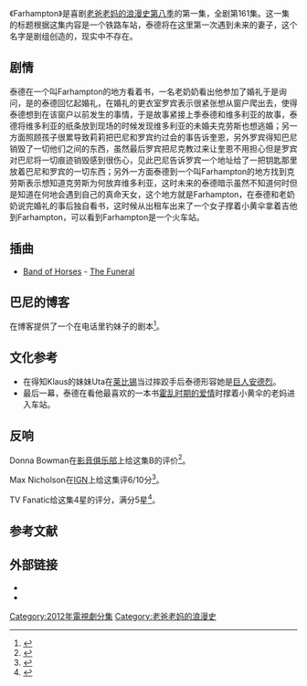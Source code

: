 {{Infobox television episode
|Title       = Farhampton
|Series      = [[老爸老妈的浪漫史|老爸老妈的浪漫史]]
|Image       = [[File:HIMYM_Farhampton.jpg|250px]]
|Caption     = 婚礼后泰德将在火车站遇见自己未来的妻子
|Season      = 八
|Episode     = 1
|Guests      = [[Becki_Newton|Becki Newton]] (Quinn)<br> [[Ashley_Williams_(actress)|Ashley Williams]] (Victoria) <br> [[Michael_Trucco|Michael Trucco]] (Nick) <br> [[Thomas_Lennon_(actor)|Thomas Lennon]] (Klaus)
|Director    = [[Pamela_Fryman|Pamela Fryman]]
|Writer      = [[Carter_Bays|Carter Bays]] and [[Craig_Thomas_(screenwriter)|Craig Thomas]]
|Airdate     = {{Start date|2012|9|24}}
|Production  = 
|Season list = {{Infobox How I Met Your Mother season 8 episode list}}
}}
《Farhampton》是喜剧[[老爸老妈的浪漫史|老爸老妈的浪漫史]][[老爸老妈的浪漫史_(第八季)|第八季]]的第一集，全剧第161集。这一集的标题根据这集内容是一个铁路车站，泰德将在这里第一次遇到未来的妻子，这个名字是剧组创造的，现实中不存在。

== 剧情 ==
泰德在一个叫Farhampton的地方看着书，一名老奶奶看出他参加了婚礼于是询问，是的泰德回忆起婚礼，在婚礼的更衣室罗宾表示很紧张想从窗户爬出去，使得泰德想到在该窗户以前发生的事情，于是故事紧接上季泰德和维多利亚的故事，泰德将维多利亚的纸条放到现场的时候发现维多利亚的未婚夫克劳斯也想逃婚；另一方面照顾孩子很累导致莉莉把巴尼和罗宾约过会的事告诉奎恩，另外罗宾得知巴尼销毁了一切他们之间的东西，虽然最后罗宾把尼克教过来让奎恩不用担心但是罗宾对巴尼将一切痕迹销毁感到很伤心，见此巴尼告诉罗宾一个地址给了一把钥匙那里放着巴尼和罗宾的一切东西；另外一方面泰德到一个叫Farhampton的地方找到克劳斯表示想知道克劳斯为何放弃维多利亚，这时未来的泰德暗示虽然不知道何时但是知道在何地会遇到自己的真命天女，这个地方就是Farhampton，在泰德和老奶奶说完婚礼的事后独自看书，这时候从出租车出来了一个女子撑着小黄伞拿着吉他到Farhampton，可以看到Farhampton是一个火车站。

== 插曲 ==
* [[Band_of_Horses|Band of Horses]] - [[The_Funeral_(song)|The Funeral]]

== 巴尼的博客 ==
在博客提供了一个在电话里钓妹子的剧本<ref>{{Cite web |url=http://www.cbs.com/shows/how_i_met_your_mother/barneys_blog/1000004/ |title=BARNEY'S BLOG: PHONE SEX MAD-LIBS |accessdate=2013-06-30 |archive-date=2012-12-27 |archive-url=https://web.archive.org/web/20121227220805/http://www.cbs.com/shows/how_i_met_your_mother/barneys_blog/1000004 |dead-url=no }}</ref>。

== 文化参考 ==
* 在得知Klaus的妹妹Uta在[[莱比锡|莱比锡]]当过摔跤手后泰德形容她是[[巨人安德烈|巨人安德烈]]。
* 最后一幕，泰德在看他最喜欢的一本书[[霍乱时期的爱情|霍乱时期的爱情]]时撑着小黄伞的老妈进入车站。

== 反响 ==
Donna Bowman在[[影音俱乐部|影音俱乐部]]上给这集B的评价<ref>{{cite web |last=Bowman |first=Donna |url=http://www.avclub.com/articles/farhampton,85113/ |title=“Farhampton” | How I Met Your Mother | TV Club | TV |publisher=The A.V. Club |date=2012-09-24 |accessdate=2013-03-12 |archive-date=2013-03-28 |archive-url=https://web.archive.org/web/20130328204435/http://www.avclub.com/articles/farhampton,85113/ |dead-url=no }}</ref>。

Max Nicholson在[[IGN|IGN]]上给这集评6/10分<ref>{{cite web |author=Max Nicholson 24 Sep 2012 |url=http://www.ign.com/articles/2012/09/25/how-i-met-your-mother-farhampton-review-2 |title=How I Met Your Mother: "Farhampton" Review |publisher=IGN |date=2012-09-24 |accessdate=2013-03-12 |archive-date=2012-12-20 |archive-url=https://web.archive.org/web/20121220124740/http://www.ign.com/articles/2012/09/25/how-i-met-your-mother-farhampton-review-2 |dead-url=no }}</ref>。

TV Fanatic给这集4星的评分，满分5星<ref>{{Cite web |url=http://www.tvfanatic.com/shows/how-i-met-your-mother/episodes/season-8/farhampton/ |title=How I Met Your Mother Season 8 Episode 1 - TV Fanatic |accessdate=2013-06-30 |archive-date=2012-12-27 |archive-url=https://web.archive.org/web/20121227234022/http://www.tvfanatic.com/shows/how-i-met-your-mother/episodes/season-8/farhampton/ |dead-url=no }}</ref>。

== 参考文献 ==
{{Reflist|colwidth=30em}}

== 外部链接 ==
* {{imdb episode|2252518|Farhampton}}
* {{wikia|how-i-met-your-mother|wikia|Farhampton}}

{{老爸老媽的浪漫史各集}}
{{老爸老妈的浪漫史}}

[[Category:2012年電視劇分集|Category:2012年電視劇分集]]
[[Category:老爸老妈的浪漫史|Category:老爸老妈的浪漫史]]